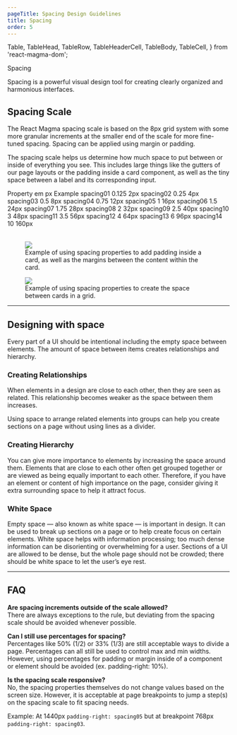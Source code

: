 ```yaml
---
pageTitle: Spacing Design Guidelines
title: Spacing
order: 5
---
```


  Table,
  TableHead,
  TableRow,
  TableHeaderCell,
  TableBody,
  TableCell,
} from 'react-magma-dom';

<DocsHeading type="design">Spacing</DocsHeading>

Spacing is a powerful visual design tool for creating clearly organized and harmonious interfaces.

## Spacing Scale

The React Magma spacing scale is based on the 8px grid system with some more granular increments at the smaller end of the scale for more fine-tuned spacing. Spacing can be applied using margin or padding.  

The spacing scale helps us determine how much space to put between or inside of everything you see. This includes large things like the gutters of our page layouts or the padding inside a card component, as well as the tiny space between a label and its corresponding input.


<Table>
  <TableHead>
    <TableRow>
      <TableHeaderCell>Property</TableHeaderCell>
      <TableHeaderCell>em</TableHeaderCell>
      <TableHeaderCell>px</TableHeaderCell>
      <TableHeaderCell width={200}>Example</TableHeaderCell>
    </TableRow>
  </TableHead>
  <TableBody>
    <TableRow>
      <TableCell>spacing01</TableCell>
      <TableCell>0.125</TableCell>
      <TableCell>2px</TableCell>
      <TableCell width={200}><span class="space-example se-01"></span></TableCell>
    </TableRow>
    <TableRow>
      <TableCell>spacing02</TableCell>
      <TableCell>0.25</TableCell>
      <TableCell>4px</TableCell>
      <TableCell width={200}><span class="space-example se-02"></span></TableCell>
    </TableRow>
    <TableRow>
      <TableCell>spacing03</TableCell>
      <TableCell>0.5</TableCell>
      <TableCell>8px</TableCell>
      <TableCell width={200}><span class="space-example se-03"></span></TableCell>
    </TableRow>
    <TableRow>
      <TableCell>spacing04</TableCell>
      <TableCell>0.75</TableCell>
      <TableCell>12px</TableCell>
      <TableCell width={200}><span class="space-example se-04"></span></TableCell>
    </TableRow>
    <TableRow>
      <TableCell>spacing05</TableCell>
      <TableCell>1</TableCell>
      <TableCell>16px</TableCell>
      <TableCell width={200}><span class="space-example se-05"></span></TableCell>
    </TableRow>
    <TableRow>
      <TableCell>spacing06</TableCell>
      <TableCell>1.5</TableCell>
      <TableCell>24px</TableCell>
      <TableCell width={200}><span class="space-example se-06"></span></TableCell>
    </TableRow>
    <TableRow>
      <TableCell>spacing07</TableCell>
      <TableCell>1.75</TableCell>
      <TableCell>28px</TableCell>
      <TableCell width={200}><span class="space-example se-07"></span></TableCell>
    </TableRow>
    <TableRow>
      <TableCell>spacing08</TableCell>
      <TableCell>2</TableCell>
      <TableCell>32px</TableCell>
      <TableCell width={200}><span class="space-example se-08"></span></TableCell>
    </TableRow>
    <TableRow>
      <TableCell>spacing09</TableCell>
      <TableCell>2.5</TableCell>
      <TableCell>40px</TableCell>
      <TableCell width={200}><span class="space-example se-09"></span></TableCell>
    </TableRow>
    <TableRow>
      <TableCell>spacing10</TableCell>
      <TableCell>3</TableCell>
      <TableCell>48px</TableCell>
      <TableCell width={200}><span class="space-example se-10"></span></TableCell>
    </TableRow>
    <TableRow>
      <TableCell>spacing11</TableCell>
      <TableCell>3.5</TableCell>
      <TableCell>56px</TableCell>
      <TableCell width={200}><span class="space-example se-11"></span></TableCell>
    </TableRow>
    <TableRow>
      <TableCell>spacing12</TableCell>
      <TableCell>4</TableCell>
      <TableCell>64px</TableCell>
      <TableCell width={200}><span class="space-example se-12"></span></TableCell>
    </TableRow>
    <TableRow>
      <TableCell>spacing13</TableCell>
      <TableCell>6</TableCell>
      <TableCell>96px</TableCell>
      <TableCell width={200}><span class="space-example se-13"></span></TableCell>
    </TableRow>
    <TableRow>
      <TableCell>spacing14</TableCell>
      <TableCell>10</TableCell>
      <TableCell>160px</TableCell>
      <TableCell width={200}><span class="space-example se-14"></span></TableCell>
    </TableRow>
  </TableBody>
</Table>

<span class="horizontal-spacer"></span>

<figure>
  <img src="../../images/spacing/icon-text-balance-correct.png" alt=" " />
  <figcaption>Example of using spacing properties to add padding inside a card, as well as the margins between the content within the card.</figcaption>
</figure>

<span class="horizontal-spacer"></span>

<figure>
  <img src="../../images/spacing/spacing-example.png" alt=" " />
  <figcaption>Example of using spacing properties to create the space between cards in a grid.</figcaption>
</figure>

---

## Designing with space

Every part of a UI should be intentional including the empty space between elements. The amount of space between items creates relationships and hierarchy.

### Creating Relationships

When elements in a design are close to each other, then they are seen as related.  This relationship becomes weaker as the space between them increases.

Using space to arrange related elements into groups can help you create sections on a page without using lines as a divider.

### Creating Hierarchy

You can give more importance to elements by increasing the space around them.  Elements that are close to each other often get grouped together or are viewed as being equally important to each other. Therefore, if you have an element or content of high importance on the page, consider giving it extra surrounding space to help it attract focus.

### White Space

Empty space — also known as white space — is important in design. It can be used to break up sections on a page or to help create focus on certain elements. White space helps with information processing; too much dense information can be disorienting or overwhelming for a user. Sections of a UI are allowed to be dense, but the whole page should not be crowded; there should be white space to let the user’s eye rest.

---

## FAQ

**Are spacing increments outside of the scale allowed?**<br/>
There are always exceptions to the rule, but deviating from the spacing scale should be avoided whenever possible.

**Can I still use percentages for spacing?**<br/>
Percentages like 50% (1/2) or 33% (1/3) are still acceptable ways to divide a page. Percentages can all still be used to control max and min widths. However, using percentages for padding or margin inside of a component or element should be avoided (ex. padding-right: 10%).

**Is the spacing scale responsive?**<br/>
No, the spacing properties themselves do not change values based on the screen size. However, it is acceptable at page breakpoints to jump a step(s) on the spacing scale to fit spacing needs.

Example: At 1440px `padding-right: spacing05` but at breakpoint 768px `padding-right: spacing03`.

<span class="horizontal-spacer"></span>
